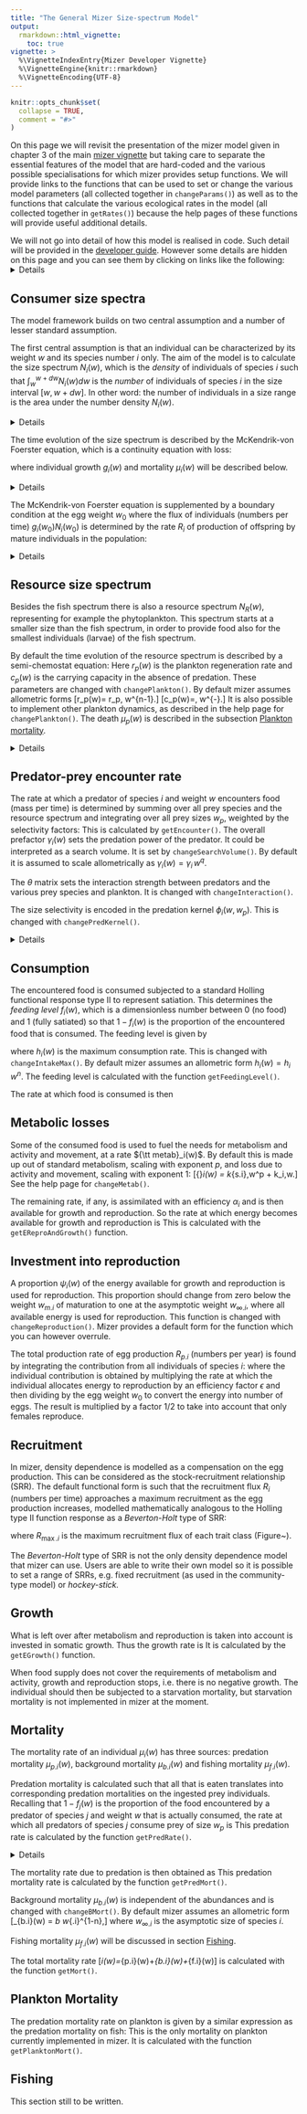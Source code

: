 ```yaml
---
title: "The General Mizer Size-spectrum Model"
output:
  rmarkdown::html_vignette:
    toc: true
vignette: >
  %\VignetteIndexEntry{Mizer Developer Vignette}
  %\VignetteEngine{knitr::rmarkdown}
  %\VignetteEncoding{UTF-8}
---
```


```r
knitr::opts_chunk$set(
  collapse = TRUE,
  comment = "#>"
)
```

On this page we will revisit the presentation of the mizer model given
in chapter 3 of the main [mizer vignette](https://cran.r-project.org/web/packages/mizer/vignettes/mizer_vignette.pdf)
but taking care to separate the essential features of the model that are
hard-coded and the various possible specialisations for which mizer provides
setup functions. We will provide links to the functions that can be used to set
or change the various model parameters (all collected together in `changeParams()`)
as well as to the functions that calculate the various ecological rates in the
model (all collected together in `getRates()`) because the help pages of these
functions will provide useful additional details.

We will not go into detail of how this model is 
realised in code. Such detail will be provided in the [developer guide](developer_vignette.html). However some details are hidden on this page
and you can see them by clicking on links like the following:
<details>
And clicking again will hide the details again.
</details>



## Consumer size spectra
The model framework builds on two central assumption and a number of lesser 
standard assumption.  

The first central assumption is that an individual can be characterized by its 
weight $w$ and its species number $i$ only. The aim of the model is to calculate 
the size spectrum $N_i(w)$, which is the *density* of individuals of
species $i$ such that $\int_w^{w+dw}N_i(w)dw$ is the *number* of individuals of
species $i$ in the size interval $[w,w+dw]$. In other word: the number of 
individuals in a size range is the area under the number density $N_i(w)$.

<details>
Here is a plot of an example size spectrum for two species with
$N_i(w)$ on the vertical axis for $i=1,2$ and $w$ on the horizontal axis.
```r
library(mizer)
params <- set_scaling_model(no_sp = 2, min_egg = 1e-3)
plotSpectra(params, plankton = FALSE, power = 0)
```

To represent this continuous size spectrum in the computer, the size
variable $w$ is discretized into a vector `w` of discrete weights,
providing a grid of sizes spanning the range from the smallest egg size
to the largest asymptotic size. These grid values divide the full size
range into a finite number of size bins. The size bins should be chosen
small enough to avoid the discretisation errors from becoming too big.

The weight grid is set up to be logarithmically spaced, so that
`w[j]=w[1]*exp(j*dx)` for some fixed `dx`. 
This grid is set up automatically when creating a MizerParams object.

In the code the size spectrum is stored as an array such that `n[i, a]`
holds the density $N_i(w_a)$ at weights $w_a=$`w[a]`, or, if time
dependence is included, an array such that `n[i, a, u]`
holds $N_i(w_a,t_u)$.

Note that, contrary to what one might have expected,
`n[i, a]` is not the *number* of individuals in a size bin
but the *density* at a grid point.
The number of individuals in the size bin between `w[a]` and
`w[a+1]=w[a]+dw[a]` is only approximately given as `n[i, a]*dw[a]`,
where `dw[a]= w[a+1]-w[a]`.

</details>

The time evolution of the size spectrum is described by the 
McKendrik-von Foerster equation, which is a continuity equation with loss:

\begin{equation}
  \label{eq:MvF}
  \frac{\partial N_i(w)}{\partial t} + \frac{\partial g_i(w) N_i(w)}{\partial w} 
  = -\mu_i(w) N_i(w),
\end{equation}

where individual growth $g_i(w)$ and mortality $\mu_i(w)$ will be described
below.

<details>
This McKendrik-von Foerster equation is approximated in mizer by a
finite-difference method (to be described in section ...). This allows the
`project()` method in mizer to project the size
spectrum forwards in time: Given the spectrum at one time the `project()` method
calculates it at a set of later times.

</details>

The McKendrik-von Foerster equation is supplemented by a boundary condition at
the egg weight $w_0$ where the flux of individuals (numbers per time) 
$g_i(w_0)N_i(w_0)$ is determined by the rate $R_i$ of production of offspring by
mature individuals in the population:
\begin{equation}
  g_i(w_0)N_i(w_0) = R_i.
\end{equation}

<details>

In the code this boundary condition is actually implemented as an equation for
the rate of change of the number of individuals in the smallest size bin:
\begin{equation}
\frac{dN_i(w_0)}{dt}=...
\end{equation}

</details>

## Resource size spectrum

Besides the fish spectrum there is also a resource spectrum $N_R(w)$,
representing for example the phytoplankton. This spectrum starts at a smaller
size than the fish spectrum, in order to provide food also for the smallest
individuals (larvae) of the fish spectrum.

By default the time evolution of the resource spectrum is described by a 
semi-chemostat equation:
\begin{equation}
  \label{eq:nb}
  \frac{\partial N_R(w,t)}{\partial t} 
  = r_p(w) \Big[ c_p (w) - N_R(w,t) \Big] - \mu_p(w) N_R(w,t).
\end{equation}
Here $r_p(w)$ is the plankton regeneration rate and $c_p(w)$ is the carrying
capacity in the absence of predation. These parameters are changed with
`changePlankton()`. By default mizer assumes allometric forms
\[r_p(w)= r_p\, w^{n-1}.\]
\[c_p(w)=\kappa\, w^{-\lambda}.\]
It is also possible to implement other plankton dynamics, as
described in the help page for `changePlankton()`. The death $\mu_p(w)$ is
described in the subsection [Plankton mortality].

<details>
Because the plankton spectrum spans a different range of sizes these sizes
are discretized into a different vector of weights
`w_full`. The last entries of `w_full` have to coincide with the entries
of `w`. The resource spectrum is then stored in a vector `n_pp` such that
`n_pp[c]` =$N_R($`w_full[c]`$)$.

The plankton regeneration rate is stored as a vector
`params@rr_pp[c]`$=r_p($`w_full[c]`$)$, and the carrying capacity
is stored as a vector
`params@cc_pp[c]`$=c_p($`w_full[c]`$)$.

</details>



## Predator-prey encounter rate {#sec:pref}

The rate at which a predator of species $i$ and weight $w$ encounters food 
(mass per time) is
determined by summing over all prey species and the resource spectrum and
integrating over all prey sizes $w_p$, weighted by the selectivity factors:
\begin{equation}
  \label{eq:1}
  E_{i}(w) = \gamma_i(w) \int \left(\sum_{j} \theta_{ij} N_j(w_p) +
   \theta_{ip} N_R(w_p) + \right) 
  \phi_i(w,w_p) w_p \, dw_p.
\end{equation}
This is calculated by `getEncounter()`.
The overall prefactor $\gamma_i(w)$ sets the predation power of the predator. It
could be interpreted as a search volume. It is set by `changeSearchVolume()`. By 
default it is assumed to scale allometrically as
$\gamma_i(w) = \gamma_i\, w^q.$

The $\theta$ matrix sets the interaction strength between predators and the
various prey species and plankton. It is changed with `changeInteraction()`.

The size selectivity is encoded in the predation kernel $\phi_i(w,w_p)$. This is
changed with `changePredKernel()`.

<details>
An important simplification occurs when the predation kernel $\phi_i(w,w_p)$
depends on the size of the prey **only** through the predator/prey size ratio
$w_p/w$,
\[\phi_i(w, w_p)=\tilde{\phi}_i(w/w_p).\]
This is assumed by default but can be overruled.
The default for the predation kernel is the truncated log-normal function
\[
  \label{eq:4}
  \tilde{\phi}_i(x) = \begin{cases}
  \exp \left[ \dfrac{-(\ln(x / \beta_i))^2}{2\sigma_i^2} \right]
  &\text{ if }x\in\left[0,\beta_i\exp(3\sigma_i)\right]\\
  0&\text{ otherwise,}
  \end{cases}
\]
where $\beta_i$ is the preferred predator-prey mass ratio and $\sigma_i$ sets
the width of the predation kernel.

The integral in the expression for the encounter rate is approximated by a 
Riemann sum over all weight brackets:
\[
{\tt encounter}[i,a] = {\tt search\_vol}[i,a]\sum_{k}
\left( n_{pp}[k] + \sum_{j} \theta[i,j] n[j,k] \right) 
  \phi_i\left(w[a],w[k]\right) w[k]\, dw[k].
\]
In the case of a predation kernel that depends on $w/w_p$ only, this becomes
a convolution sum and can be evaluated efficiently via fast Fourier transform.

</details>


## Consumption

The encountered food is consumed subjected to a standard Holling functional 
response type II to represent satiation. This determines the 
*feeding level* $f_i(w)$, which is a dimensionless number between 0 
(no food) and 1 (fully satiated) so that $1-f_i(w)$ is the proportion of the
encountered food that is consumed. The feeding level is given by

\begin{equation}
  \label{eq:f}
  f_i(w) = \frac{E_{i}(w)}{E_{e.i}(w) + h_i(w)},
\end{equation}

where $h_i(w)$ is the maximum consumption rate. This is changed with
`changeIntakeMax()`. By default mizer assumes an allometric form
$h_i(w) = h_i\, w^n.$
The feeding level is calculated with the function `getFeedingLevel()`.

The rate at which food is consumed is then 
\begin{equation}
(1-f_i(w))E_{i}(w)=f_i(w)\, h_i(w).
\end{equation}

## Metabolic losses

Some of the consumed food is used to fuel the needs for metabolism and 
activity and movement, at a rate ${\tt metab}_i(w)$. By default 
this is made up out of standard metabolism, scaling with exponent $p$, and
loss due to activity and movement, scaling with exponent $1$:
\[{\tt metab}_i(w) = k_{s.i}\,w^p + k_i\,w.\]
See the help page for `changeMetab()`. 

The remaining rate, if any, is assimilated with an efficiency $\alpha_i$ and 
is then available for growth and reproduction. So the rate at which energy
becomes available for growth and reproduction is
\begin{equation}
  \label{eq:Er}
  E_{r.i}(w) = \max(0, \alpha_i f_i(w)\, h_i(w) - {\tt metab}_i(w))
\end{equation}
This is calculated with the `getEReproAndGrowth()` function.


## Investment into reproduction  {#sec:repro}
A proportion $\psi_i(w)$ of the energy available for growth and reproduction is
used for reproduction. This proportion should change from zero below the weight
$w_{m.i}$ of maturation to one at the asymptotic weight $w_{\infty.i}$, where
all available energy is used for reproduction. This function is changed with
`changeReproduction()`. Mizer provides a default form for the function which you
can however overrule.

The total production rate of egg production $R_{p.i}$ (numbers per year) is
found by integrating the contribution from all individuals of species $i$:
\begin{equation}
  \label{eq:Rp}
  R_{p.i} = \frac{\epsilon}{2 w_0} \int N_i(w)  E_{r.i}(w) \psi_i(w) \, dw,
\end{equation}
where the individual contribution is obtained by multiplying the rate at which the
individual allocates energy to reproduction by an efficiency factor $\epsilon$ 
and then dividing by the egg weight $w_0$ to convert the energy into number of eggs.
The result is multiplied by a factor $1/2$ to take into account that only 
females reproduce.


## Recruitment
In mizer, density dependence is modelled as a compensation on the egg production. This can be considered as the stock-recruitment relationship (SRR).
The default functional form is such that the recruitment flux $R_i$ (numbers per time) approaches a maximum recruitment as the egg production increases, modelled mathematically analogous to the Holling type II function response as a *Beverton-Holt* type of SRR:

\begin{equation}
  \label{eq:R}
  R_i = R_{\max.i} \frac{R_{p.i}}{R_{p.i} + R_{\max.i}},
\end{equation}
where $R_{\max.i}$ is the maximum recruitment flux of each trait class (Figure~\ref{fig:recruitment}). 

The *Beverton-Holt* type of SRR is not the only density dependence model that mizer can use. Users are able to write their own model so it is possible to set a range of SRRs, e.g. fixed recruitment (as used in the community-type model) or *hockey-stick.*


## Growth
What is left over after metabolism and reproduction is taken into account
is invested in somatic growth. Thus the growth rate is
\begin{equation}
  \label{eq:growth}
  g_i(w) = E_{r.i}(w)\left(1-\psi_i(w)\right).
\end{equation}
It is calculated by the `getEGrowth()` function.

When food supply does not cover the requirements of metabolism and activity, 
growth and reproduction stops, i.e. there is no negative growth.
The individual should then be subjected to a starvation mortality, but starvation
mortality is not implemented in mizer at the moment.


## Mortality
The mortality rate of an individual $\mu_i(w)$ has three sources: 
predation mortality $\mu_{p.i}(w)$, background mortality $\mu_{b.i}(w)$ and 
fishing mortality $\mu_{f.i}(w)$. 

Predation mortality is calculated such that all that is eaten translates into 
corresponding predation mortalities on the ingested prey individuals. 
Recalling that $1-f_j(w)$ is the proportion of the food encountered by a 
predator of species $j$ and weight $w$ that is actually consumed, the
rate at which all predators of species $j$ consume prey of size $w_p$ is
\begin{equation}
  \label{eq:pred_rated}
  {\tt pred\_rate}_j(w_p) = \int \phi_j(w,w_p) (1-f_j(w))
  \gamma_j(w) N_j(w) \, dw.
\end{equation}
This predation rate is calculated by the function `getPredRate()`.

<details>
The integral is approximated by a Riemann sum over all fish weight brackets.
\[
{\tt pred\_rate}[j,c] = \sum_{a}
  {\tt pred_kernel}[j,a,c]\,(1-{\tt feeding_level}[j,a])\,
  \gamma[j,a]\,n[j,a]\,dw[a].
\]

</details>

The mortality rate due to predation is then obtained as
\begin{equation}
  \label{eq:mup}
  \mu_{p.i}(w_p) = \sum_j {\tt pred\_rate}_j(w_p)\, \theta_{ji}.
\end{equation}
This predation mortality rate is calculated by the function `getPredMort()`.

Background mortality $\mu_{b .i}(w)$ is independent of the abundances and is
changed with `changeBMort()`. By default mizer assumes an allometric form
\[\mu_{b.i}(w) = \mu_b w_{\infty.i}^{1-n},\]
where $w_{\infty.i}$ is the asymptotic size of species $i$.

Fishing mortality $\mu_{f.i}(w)$ will be discussed in section [Fishing].

The total mortality rate
\[\mu_i(w)=\mu_{p.i}(w)+\mu_{b.i}(w)+\mu_{f.i}(w)\]
is calculated with the function `getMort()`.


## Plankton Mortality

The predation mortality rate on plankton is given by a similar expression
as the predation mortality on fish:
\begin{equation}
  \label{eq:mupp}
  \mu_{p}(w_p) = \sum_j {\tt pred\_rate}_j(w_p)\, \theta_{jp}.
\end{equation}
This is the only mortality on plankton currently implemented in mizer.
It is calculated with the function `getPlanktonMort()`.


## Fishing
This section still to be written.


